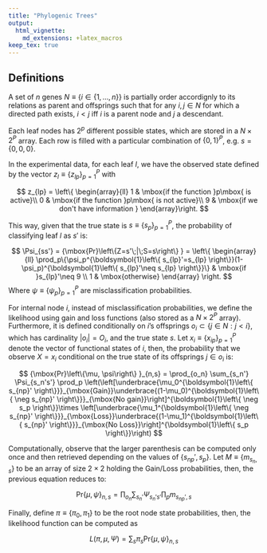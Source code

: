 ```yaml
---
title: "Phylogenic Trees"
output:
  html_vignette:
    md_extensions: +latex_macros
keep_tex: true
---
```


\newcommand{\isone}[1]{{\boldsymbol{1}\left\{ #1 \right\}}}
\renewcommand{\Pr}[1]{{\mbox{Pr}\left\{#1\right\} }}
\newcommand{\Prcond}[2]{{\mbox{Pr}\left\{#1\;|\;#2\right\} }}

## Definitions

A set of $n$ genes $N \equiv \{i \in \{1,\dots,n\}\}$ is partially order accordignly to its relations as parent and offsprings such that for any $i,j \in N$ for which a directed path exists, $i<j$ iff $i$ is a parent node and $j$ a descendant.

Each leaf nodes has $2^p$ different possible states, which are stored in a $N\times 2^P$ array. Each row is filled with a particular combination of $\{0,1\}^P$, e.g. $s = \{0,0,0\}$.

In the experimental data, for each leaf $l$, we have the observed state defined by the vector $z_l\equiv\{z_{lp}\}_{p=1}^P$ with 

$$
z_{lp} = \left\{
\begin{array}{ll}
1 & \mbox{if the function }p\mbox{ is active}\\
0 & \mbox{if the function }p\mbox{ is not active}\\
9 & \mbox{if we don't have information }
\end{array}\right.
$$

This way, given that the true state is $s\equiv\{s_p\}_{p=1}^P$, the probability of classifying leaf $l$ as $s'$ is:

$$ 
\Psi_{ss'} = \Prcond{Z=s'}{S=s} = \left\{
\begin{array}{ll}
\prod_p\{\psi_p^\isone{s_{lp}'=s_{lp}}(1-\psi_p)^\isone{s_{lp}'\neq s_{lp}}\} & \mbox{if }s_{lp}'\neq 9 \\
1 & \mbox{otherwise}
\end{array}
\right.
$$ 
Where $\psi\equiv\left\{ \psi_p \right\}_{p=1}^P$ are misclassification probabilities.

For internal node $i$, instead of misclassification probabilities, we define the likelihood using gain and loss functions (also stored as a $N\times 2^P$ array). Furthermore, it is defined conditionally on $i$'s offsprings $o_i\subset\{j\in N:j<i\}$, which has cardinality $|o_i|=O_i$, and the true state $s$. Let $x_i\equiv\{x_{ip}\}_{p=1}^P$ denote the vector of functional states of $i$, then, the probability that we observe $X=x_i$ conditional on the true state of its offsprings $j\in o_i$ is:

 
$$
\Pr{\mu, \psi}_{n,s}  = \prod_{o_n} \sum_{s_n'} \Psi_{s_n's'}
\prod_p \left(\left[\underbrace{\mu_0^\isone{s_{np}'}}_{\mbox{Gain}}\underbrace{(1-\mu_0)^\isone{\neg s_{np}'}}_{\mbox{No gain}}\right]^\isone{\neg s_p}\times
  \left[\underbrace{\mu_1^\isone{\neg s_{np}'}}_{\mbox{Loss}}\underbrace{(1-\mu_1)^\isone{s_{np}'}}_{\mbox{No Loss}}\right]^\isone{s_p}\right)
$$

Computationally, observe that the larger parenthesis can be computed only once and then retrieved depending on the values of $\{s_{np}',s_p\}$. Let $M\equiv\{m_{s_n,s}\}$ to be an array of size $2\times 2$ holding the Gain/Loss probabilities, then, the previous equation reduces to:

$$
\Pr{\mu, \psi}_{n,s}  = \prod_{o_n} \sum_{s_n'} \Psi_{s_n's'}
\prod_p m_{s_{np}', s}
$$

Finally, define $\pi\equiv\{\pi_0,\pi_1\}$ to be the root node state probabilities, then, the likelihood function can be computed as

$$
L(\pi,\mu,\Psi) = \sum_s \pi_s \Pr{\mu, \psi}_{n,s}
$$